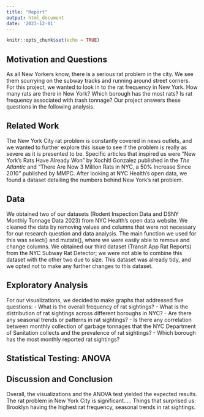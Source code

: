 ```yaml
---
title: "Report"
output: html_document
date: '2023-12-01'
---
```


```r
knitr::opts_chunk$set(echo = TRUE)
```

## Motivation and Questions 
As all New Yorkers know, there is a serious rat problem in the city. We see them scurrying on the subway tracks and running around street corners. For this project, we wanted to look in to the rat frequency in New York. How many rats are there in New York? Which borough has the most rats? Is rat frequency associated with trash tonnage? Our project answers these questions in the following analysis. 

## Related Work
The New York City rat problem is constantly covered in news outlets, and we wanted to further explore this issue to see if the problem is really as severe as it is presented to be. Specific articles that inspired us were "New York’s Rats Have Already Won" by Xochitl Gonzalez published in the *The Atlantic* and "There Are Now 3 Million Rats in NYC, a 50% Increase Since 2010" published by MMPC. After looking at NYC Health's open data, we found a dataset detailing the numbers behind New York's rat problem.

## Data
We obtained two of our datasets (Rodent Inspection Data and DSNY Monthly Tonnage Data 2023) from NYC Health's open data website. We cleaned the data by removing values and columns that were not necessary for our research question and data analysis. The main function we used for this was select() and mutate(), where we were easily able to remove and change columns. We obtained our third dataset (Transit App Rat Reports) from the NYC Subway Rat Detector; we were not able to combine this dataset with the other two due to size. This dataset was already tidy, and we opted not to make any further changes to this dataset. 


## Exploratory Analysis
For our visualizations, we decided to make graphs that addressed five questions:
- What is the overall frequency of rat sightings?
- What is the distribution of rat sightings across different boroughs in NYC?
- Are there any seasonal trends or patterns in rat sightings?
- Is there any correlation between monthly collection of garbage tonnages that the NYC Department of Sanitation collects and the prevalence of rat sightings?
- Which borough has the most monthly reported rat sightings?



## Statistical Testing: ANOVA 

## Discussion and Conclusion 
Overall, the visualizations and the ANOVA test yielded the expected results. The rat problem in New York City is significant..... Things that surprised us: Brooklyn having the highest rat frequency, seasonal trends in rat sightings. 



 